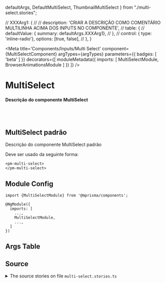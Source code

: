   defaultArgs,
  DefaultMultiSelect,
  ThumbnailMultiSelect
} from "./multi-select.stories";

  // XXXArg1: {
  //   // description: 'CRIAR A DESCRIÇÃO COMO COMENTÁRIO MULTILINHA ACIMA DOS INPUTS NO COMPONENTE',
  //   table: {
  //     defaultValue: { summary: defaultArgs.XXXArg1},
  //   },
  //   control: { type: 'inline-radio'}, options: [true, false],
  // },
}

<Meta
  title='Components/Inputs/Multi Select'
  component={MultiSelectComponent}
  argTypes={argTypes}
  parameters={{ badges: [ 'beta' ] }}
  decorators={[
    moduleMetadata({
      imports: [
        MultiSelectModule,
        BrowserAnimationsModule
      ]
    })
  ]}
/>


# MultiSelect

#### Descrição do componente MultiSelect

<br/>
<br/>

## MultiSelect padrão

Descrição do componente MultiSelect padrão

Deve ser usado da seguinte forma:

```
<pm-multi-select>
</pm-multi-select>
```

<Canvas>
  <Story name='Default' story={DefaultMultiSelect} />
  <Story name='Thumbnail' story={ThumbnailMultiSelect} />
</Canvas>

## Module Config

```
import {MultiSelectModule} from '@mprisma/components';

@NgModule({
  imports: [
    ...,
    MultiSelectModule,
    ...,
  ]
})
```

## Args Table

<ArgsTable story='Default'/>

## Source

<details>
  <summary>The source stories on file <code>multi-select.stories.ts</code></summary>
  <Source code={SourceStory} language='ts' />
</details>
